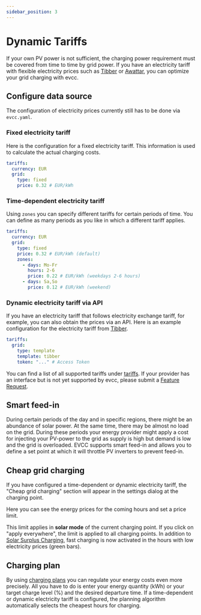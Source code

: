 ```yaml
---
sidebar_position: 3
---
```



# Dynamic Tariffs

If your own PV power is not sufficient, the charging power requirement must be covered from time to time by grid power.
If you have an electricity tariff with flexible electricity prices such as [Tibber](https://tibber.com/de/) or [Awattar](https://www.awattar.de/), you can optimize your grid charging with evcc.

## Configure data source

The configuration of electricity prices currently still has to be done via `evcc.yaml`.

### Fixed electricity tariff

Here is the configuration for a fixed electricity tariff.
This information is used to calculate the actual charging costs.

```yaml
tariffs:
  currency: EUR
  grid:
    type: fixed
    price: 0.32 # EUR/kWh
```

### Time-dependent electricity tariff

Using `zones` you can specify different tariffs for certain periods of time.
You can define as many periods as you like in which a different tariff applies.

```yaml
tariffs:
  currency: EUR
  grid:
    type: fixed
    price: 0.32 # EUR/kWh (default)
    zones:
      - days: Mo-Fr
        hours: 2-6
        price: 0.22 # EUR/kWh (weekdays 2-6 hours)
      - days: Sa,So
        price: 0.12 # EUR/kWh (weekend)
```

### Dynamic electricity tariff via API

If you have an electricity tariff that follows electricity exchange tariff, for example, you can also obtain the prices via an API.
Here is an example configuration for the electricity tariff from [Tibber](https://tibber.com/de/).

```yaml
tariffs:
  grid:
    type: template
    template: tibber
    token: "..." # Access Token
```

You can find a list of all supported tariffs under [tariffs](../tariffs).
If your provider has an interface but is not yet supported by evcc, please submit a [Feature Request](https://github.com/evcc-io/evcc/issues/new/choose).

## Smart feed-in

During certain periods of the day and in specific regions, there might be an abundance of solar power. At the same time, there may be almost no load on the grid.
During these periods your energy provider might apply a cost for injecting your PV-power to the grid as supply is high but demand is low and the grid is overloaded.
EVCC supports smart feed-in and allows you to define a set point at which it will throttle PV inverters to prevent feed-in.


## Cheap grid charging

If you have configured a time-dependent or dynamic electricity tariff, the "Cheap grid charging" section will appear in the settings dialog at the charging point.

<Screenshot
  name="features/screenshots/co2-loadpoint-settings"
  caption="Settings at the charging point"
/>

Here you can see the energy prices for the coming hours and set a price limit.

<Screenshot
  name="features/screenshots/dynamicprice-modal"
  caption="Screenshot of the Smart Grid Charging dialog with set price limit"
/>

This limit applies in **solar mode** of the current charging point.
If you click on "apply everywhere", the limit is applied to all charging points.
In addition to [Solar Surplus Charging](./solar-charging), fast charging is now activated in the hours with low electricity prices (green bars).

## Charging plan

By using [charging plans](./plans) you can regulate your energy costs even more precisely.
All you have to do is enter your energy quantity (kWh) or your target charge level (%) and the desired departure time.
If a time-dependent or dynamic electricity tariff is configured, the planning algorithm automatically selects the cheapest hours for charging.

<Screenshot
  name="features/screenshots/dynamicprice-plan"
  caption="Screenshot of the loading plan dialog with price-optimized loading"
/>
